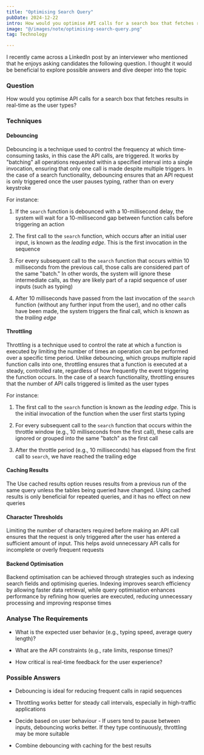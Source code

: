 ```yaml
---
title: "Optimising Search Query"
pubDate: 2024-12-22
intro: How would you optimise API calls for a search box that fetches results in real-time as the user types?
image: "@/images/note/optimising-search-query.png"
tag: Technology

---
```

I recently came across a LinkedIn post by an interviewer who mentioned that he enjoys asking candidates the following question. I thought it would be beneficial to explore possible answers and dive deeper into the topic

### Question

How would you optimise API calls for a search box that fetches results in real-time as the user types?

### Techniques

#### Debouncing
    
Debouncing is a technique used to control the frequency at which time-consuming tasks, in this case the API calls, are triggered. It works by "batching" all operations requested within a specified interval into a single invocation, ensuring that only one call is made despite multiple triggers. In the case of a search functionality, debouncing ensures that an API request is only triggered once the user pauses typing, rather than on every keystroke
    
For instance:
    
1. If the `search` function is debounced with a 10-millisecond delay, the system will wait for a 10-millisecond gap between function calls before triggering an action
        
2. The first call to the `search` function, which occurs after an initial user input, is known as the *leading edge*. This is the first invocation in the sequence
        
3. For every subsequent call to the `search` function that occurs within 10 milliseconds from the previous call, those calls are considered part of the same "batch." In other words, the system will ignore these intermediate calls, as they are likely part of a rapid sequence of user inputs (such as typing)
        
4. After 10 milliseconds have passed from the last invocation of the `search` function (without any further input from the user), and no other calls have been made, the system triggers the final call, which is known as the *trailing edge*
        
#### Throttling
    
Throttling is a technique used to control the rate at which a function is executed by limiting the number of times an operation can be performed over a specific time period. Unlike debouncing, which groups multiple rapid function calls into one, throttling ensures that a function is executed at a steady, controlled rate, regardless of how frequently the event triggering the function occurs.  In the case of a search functionality, throttling ensures that the number of API calls triggered is limited as the user types
    
For instance:
    
1. The first call to the `search` function is known as the *leading edge*. This is the initial invocation of the function when the user first starts typing
        
2. For every subsequent call to the `search` function that occurs within the throttle window (e.g., 10 milliseconds from the first call), these calls are ignored or grouped into the same "batch" as the first call
        
3. After the throttle period (e.g., 10 milliseconds) has elapsed from the first call to `search`, we have reached the trailing edge
        
#### Caching Results
    
The Use cached results option reuses results from a previous run of the same query unless the tables being queried have changed. Using cached results is only beneficial for repeated queries, and it has no effect on new queries
    
#### Character Thresholds
    
Limiting the number of characters required before making an API call ensures that the request is only triggered after the user has entered a sufficient amount of input. This helps avoid unnecessary API calls for incomplete or overly frequent requests
    
#### Backend Optimisation
    
Backend optimisation can be achieved through strategies such as indexing search fields and optimising queries. Indexing improves search efficiency by allowing faster data retrieval, while query optimisation enhances performance by refining how queries are executed, reducing unnecessary processing and improving response times
    

### Analyse The Requirements

- What is the expected user behavior (e.g., typing speed, average query length)?

- What are the API constraints (e.g., rate limits, response times)?

- How critical is real-time feedback for the user experience?

### Possible Answers

- Debouncing is ideal for reducing frequent calls in rapid sequences

- Throttling works better for steady call intervals, especially in high-traffic applications

- Decide based on user behaviour - If users tend to pause between inputs, debouncing works better. If they type continuously, throttling may be more suitable

- Combine debouncing with caching for the best results